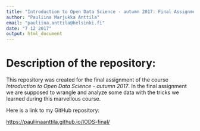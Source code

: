 ```yaml
---
title: "Introduction to Open Data Science - autumn 2017: Final Assignment"
author: "Pauliina Marjukka Anttila"
email: "pauliina.anttila@helsinki.fi"
date: "7 12 2017"
output: html_document
---
```


# Description of the repository:

This repository was created for the final assignment of the course *Introduction to Open Data Science - autumn 2017*. In the final assignment we are supposed to wrangle and analyze some data with the tricks we learned during this marvellous course.

Here is a link to my GitHub repository:

<https://pauliinaanttila.github.io/IODS-final/>